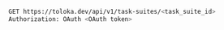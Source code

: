 ```bash
GET https://toloka.dev/api/v1/task-suites/<task_suite_id>
Authorization: OAuth <OAuth token>
```